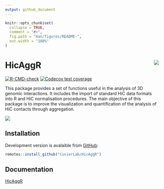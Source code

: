 ```yaml
---
output: github_document
---
```


<!-- README.md is generated from README.Rmd. Please edit that file -->

```r
knitr::opts_chunk$set(
  collapse = TRUE,
  comment = "#>",
  fig.path = "man/figures/README-",
  out.width = "100%"
)
```

# HicAggR <a href='https://cuvierlab.github.io/HicAggR/'><img src='man/figures/logo.png' align="right" /></a>

<!-- badges: start -->
[![R-CMD-check](https://github.com/CuvierLab/HicAggR/actions/workflows/R-CMD-check.yaml/badge.svg)](https://github.com/CuvierLab/HicAggR/actions/workflows/R-CMD-check.yaml)
[![Codecov test coverage](https://codecov.io/gh/CuvierLab/HicAggR/branch/master/graph/badge.svg)](https://app.codecov.io/gh/CuvierLab/HicAggR?branch=master)
<!-- badges: end -->

This package provides a set of functions useful in the analysis of 3D genomic interactions.
It includes the import of standard HiC data formats into R and HiC normalisation procedures.
The main objective of this package is to improve the visualization and quantification of the analysis of HiC contacts through aggregation.

<img src='man/figures/pkgPresentation.png' />


## Installation

Development version is avalaible from [GitHub](https://github.com/):

``` r
remotes::install_github("CuvierLab/HicAggR")
```

## Documentation  

[HicAggR](https://cuvierlab.github.io/HicAggR/)
